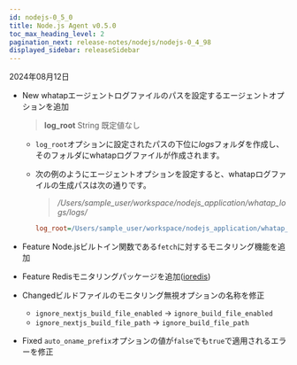 ```yaml
---
id: nodejs-0_5_0
title: Node.js Agent v0.5.0
toc_max_heading_level: 2
pagination_next: release-notes/nodejs/nodejs-0_4_98
displayed_sidebar: releaseSidebar
---
```


2024年08月12日

- <Status>New</Status> whatapエージェントログファイルのパスを設定するエージェントオプションを追加

  > **log_root** <span class='type'>String</span> 既定値なし

  - `log_root`オプションに設定されたパスの下位に*logs*フォルダを作成し、そのフォルダにwhatapログファイルが作成されます。

  - 次の例のようにエージェントオプションを設定すると、whatapログファイルの生成パスは次の通りです。

    > <em>/Users/sample_user/workspace/nodejs_application/whatap_logs/logs/</em>

    ```ini title="whatap.conf"
    log_root=/Users/sample_user/workspace/nodejs_application/whatap_logs/
    ```

- <Status priority='1'>Feature</Status> Node.jsビルトイン関数である`fetch`に対するモニタリング機能を追加

- <Status priority='1'>Feature</Status> Redisモニタリングパッケージを追加([ioredis](https://www.npmjs.com/package/ioredis))

- <Status priority='1'>Changed</Status>ビルドファイルのモニタリング無視オプションの名称を修正

  - `ignore_nextjs_build_file_enabled` → `ignore_build_file_enabled`
  - `ignore_nextjs_build_file_path` → `ignore_build_file_path`

- <Status priority='0'>Fixed</Status>  `auto_oname_prefix`オプションの値が`false`でも`true`で適用されるエラーを修正


<DownloadNode ver="0.5.0" />
